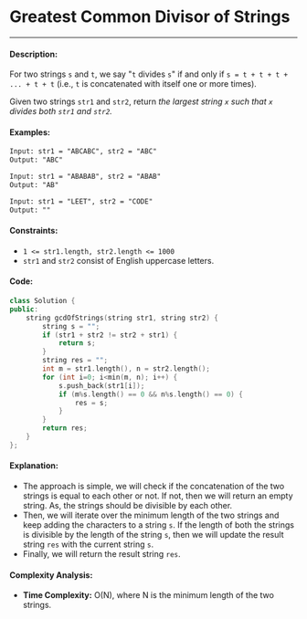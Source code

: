 # Greatest Common Divisor of Strings

-----

#### Description: 

For two strings ```s``` and ```t```, we say "```t``` divides ```s```" if and only if ```s = t + t + t + ... + t + t``` (i.e., ```t``` is concatenated with itself one or more times).

Given two strings ```str1``` and ```str2```, return _the largest string ```x``` such that ```x``` divides both ```str1``` and ```str2```._

#### Examples:

```txt
Input: str1 = "ABCABC", str2 = "ABC"
Output: "ABC"
```

```txt
Input: str1 = "ABABAB", str2 = "ABAB"
Output: "AB"
```

```txt
Input: str1 = "LEET", str2 = "CODE"
Output: ""
```

#### Constraints: 

- ```1 <= str1.length, str2.length <= 1000```
- ```str1``` and ```str2``` consist of English uppercase letters.

#### Code: 

```cpp
class Solution {
public:
    string gcdOfStrings(string str1, string str2) {
        string s = "";
        if (str1 + str2 != str2 + str1) {
            return s;
        }
        string res = "";
        int m = str1.length(), n = str2.length();
        for (int i=0; i<min(m, n); i++) {
            s.push_back(str1[i]);
            if (m%s.length() == 0 && n%s.length() == 0) {
                res = s;
            }
        }
        return res;
    }
};
```

#### Explanation:

- The approach is simple, we will check if the concatenation of the two strings is equal to each other or not. If not, then we will return an empty string. As, the strings should be divisible by each other.
- Then, we will iterate over the minimum length of the two strings and keep adding the characters to a string ```s```. If the length of both the strings is divisible by the length of the string ```s```, then we will update the result string ```res``` with the current string ```s```.
- Finally, we will return the result string ```res```.

#### Complexity Analysis:

- **Time Complexity:** O(N), where N is the minimum length of the two strings.